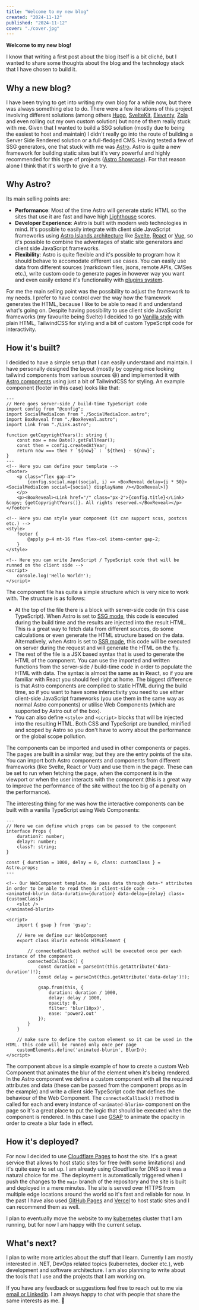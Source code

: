 ```yaml
---
title: "Welcome to my new blog"
created: "2024-11-12"
published: "2024-11-12"
cover: "./cover.jpg"
---
```


**Welcome to my new blog!**

I know that writing a first post about the blog itself is a bit cliché, but I wanted to share some thoughts about the blog and the technology stack that I have chosen to build it.

## Why a new blog?

I have been trying to get into writing my own blog for a while now, but there was always something else to do. There were a few iterations of this project involving different solutions (among others [Hugo](https://gohugo.io/), [SvelteKit](https://svelte.dev/docs/kit/introduction), [Eleventy](https://11ty.dev), [Zola](https://www.getzola.org/) and even rolling out my own custom solution) but none of them really stuck with me. Given that I wanted to build a SSG solution (mostly due to being the easiest to host and maintain) I didn't really go into the route of building a Server Side Rendered solution or a full-fledged CMS. Having tested a few of SSG generators, one that stuck with me was [Astro](https://astro.build/). Astro is quite a new framework for building static sites but it's very powerful and highly recommended for this type of projects ([Astro Showcase](https://astro.build/showcase/)). For that reason alone I think that it's worth to give it a try.

## Why Astro?

Its main selling points are:

- **Performance**: Most of the time Astro will generate static HTML so the sites that use it are fast and have high [Lighthouse](https://developers.google.com/web/tools/lighthouse) scores.
- **Developer Experience**: Astro is built with modern web technologies in mind. It's possible to easily integrate with client side JavaScript frameworks using [Astro Islands architecture](https://docs.astro.build/en/concepts/islands/) like [Svelte](https://svelte.dev/), [React](https://reactjs.org/) or [Vue](https://vuejs.org/), so it's possible to combine the adventages of static site generators and client side JavaScript frameworks.
- **Flexibility**: Astro is quite flexible and it's possible to program how it should behave to accomodate different use cases. You can easily use data from different sources (markdown files, jsons, remote APIs, CMSes etc.), write custom code to generate pages in however way you want and even easily extend it's functionality with [plugins system](https://astro.build/integrations/).

<ImageFigure src={AstroPerformanceImage} text="Comparison of Astro's Real-World Core Web Vitals to other SSG solutions" source="https://astro.build/" />

For me the main selling point was the possibility to adjust the framework to my needs. I prefer to have control over the way how the framework generates the HTML, because I like to be able to read it and understand what's going on. Despite having possibility to use client side JavaScript frameworks (my favourite being Svelte) I decided to go [Vanilla style](http://vanilla-js.com/) with plain HTML, TailwindCSS for styling and a bit of custom TypeScript code for interactivity.

## How it's built?

I decided to have a simple setup that I can easily understand and maintain. I have personally designed the layout (mostly by copying nice looking tailwind components from various sources :laughing:) and implemented it with [Astro components](https://docs.astro.build/en/basics/astro-components/) using just a bit of TailwindCSS for styling. An example component (footer in this case) looks like that:

```astro
---
// Here goes server-side / build-time TypeScript code
import config from "@config";
import SocialMediaIcon from "./SocialMediaIcon.astro";
import BoxReveal from "./BoxReveal.astro";
import Link from "./Link.astro";

function getCopyrightYears(): string {
    const now = new Date().getFullYear();
    const then = config.createdAtYear;
    return now === then ? `${now}` : `${then} - ${now}`;
}
---
<!-- Here you can define your template -->
<footer>
    <p class="flex gap-4">
        {config.social.map((social, i) => <BoxReveal delay={i * 50}><SocialMediaIcon social={social} displayName /></BoxReveal>)}
    </p>
    <p><BoxReveal><Link href="/" class="px-2">{config.title}</Link> &copy; {getCopyrightYears()}. All rights reserved.</BoxReveal></p>
</footer>

<!-- Here you can style your component (it can support scss, postcss etc.) -->
<style>
    footer {
        @apply p-4 mt-16 flex flex-col items-center gap-2;
    }
</style>

<!-- Here you can write JavaScript / TypeScript code that will be runned on the client side -->
<script>
    console.log('Hello World!');
</script>
```

The component file has quite a simple structure which is very nice to work with. The structure is as follows:
- At the top of the file there is a block with server-side code (in this case TypeScript). When Astro is set to [SSG mode](https://docs.astro.build/en/basics/rendering-modes/#pre-rendered), this code is executed during the build time and the results are injected into the result HTML. This is a great way to fetch data from different sources, do some calculations or even generate the HTML structure based on the data. Alternatively, when Astro is set to [SSR mode](https://docs.astro.build/en/basics/rendering-modes/#pre-rendered), this code will be executed on server during the request and will generate the HTML on the fly.
- The rest of the file is a JSX based syntax that is used to generate the HTML of the component. You can use the imported and written functions from the server-side / build-time code in order to populate the HTML with data. The syntax is almost the same as in React, so if you are familiar with React you should feel right at home. The biggest difference is that Astro components are compiled to static HTML during the build time, so if you want to have some interactivity you need to use either client-side JavaScript frameworks (you use them in the same way as normal Astro components) or utilise Web Components (which are supported by Astro out of the box).
- You can also define `<style>` and `<script>` blocks that will be injected into the resulting HTML. Both CSS and TypeScript are bundled, minified and scoped by Astro so you don't have to worry about the performance or the global scope pollution.

The components can be imported and used in other components or pages. The pages are built in a similar way, but they are the entry points of the site. You can import both Astro components and components from different frameworks (like Svelte, React or Vue) and use them in the page. These can be set to run when fetching the page, when the component is in the viewport or when the user interacts with the component (this is a great way to improve the performance of the site without the too big of a penalty on the performance).

The interesting thing for me was how the interactive components can be built with a vanilla TypeScript using Web Components:

```astro
---
// Here we can define which props can be passed to the component
interface Props {
    duration?: number;
    delay?: number;
    class?: string;
}

const { duration = 1000, delay = 0, class: customClass } = Astro.props;
---

<!-- Our WebComponent template. We pass data through data-* attributes in order to be able to read them in client-side code -->
<animated-blurin data-duration={duration} data-delay={delay} class={customClass}>
    <slot />
</animated-blurin>

<script>
    import { gsap } from 'gsap';

    // Here we define our WebComponent
    export class BlurIn extends HTMLElement {

        // connectedCallback method will be executed once per each instance of the component
        connectedCallback() {
            const duration = parseInt(this.getAttribute('data-duration')!);
            const delay = parseInt(this.getAttribute('data-delay')!);

            gsap.from(this, {
                duration: duration / 1000,
                delay: delay / 1000,
                opacity: 0,
                filter: 'blur(10px)',
                ease: 'power2.out'
            });
        }
    }

    // make sure to define the custom element so it can be used in the HTML. this code will be runned only once per page
    customElements.define('animated-blurin', BlurIn);
</script>
```

The component above is a simple example of how to create a custom Web Component that animates the blur of the element when it's being rendered. In the Astro component we define a custom component with all the required attributes and data (these can be passed from the component props as in the example) and write a client side TypeScript code that defines the behaviour of the Web Component. The `connectedCallback()` method is called for each and every instance of `<animated-blurin>` component on the page so it's a great place to put the logic that should be executed when the component is rendered. In this case I use [GSAP](https://greensock.com/gsap/) to animate the opacity in order to create a blur fade in effect.

## How it's deployed?

For now I decided to use [Cloudflare Pages](https://pages.cloudflare.com/) to host the site. It's a great service that allows to host static sites for free (with some limitations) and it's quite easy to set up. I am already using Cloudflare for DNS so it was a natural choice for me. The deployment is automatically triggered when I push the changes to the `main` branch of the repository and the site is built and deployed in a mere minutes. The site is served over HTTPS from multiple edge locations around the world so it's fast and reliable for now. In the past I have also used [GitHub Pages](https://pages.github.com/) and [Vercel](https://www.vercel.com/) to host static sites and I can recommend them as well.

I plan to eventually move the website to my [kubernetes](https://kubernetes.io/) cluster that I am running, but for now I am happy with the current setup.

## What's next?

I plan to write more articles about the stuff that I learn. Currently I am mostly interested in .NET, DevOps related topics (kubernetes, docker etc.), web development and software architecture. I am also planning to write about the tools that I use and the projects that I am working on.

If you have any feedback or suggestions feel free to reach out to me via [email or LinkedIn](/contact). I am always happy to chat with people that share the same interests as me. :wave:
